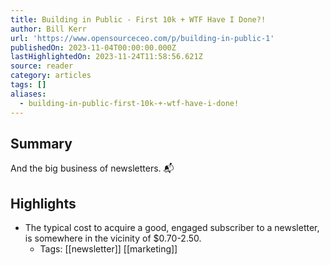 ```yaml
---
title: Building in Public - First 10k + WTF Have I Done?!
author: Bill Kerr
url: 'https://www.opensourceceo.com/p/building-in-public-1'
publishedOn: 2023-11-04T00:00:00.000Z
lastHighlightedOn: 2023-11-24T11:58:56.621Z
source: reader
category: articles
tags: []
aliases:
  - building-in-public-first-10k-+-wtf-have-i-done!
---
```

## Summary

And the big business of newsletters. 📬

## Highlights
- The typical cost to acquire a good, engaged subscriber to a newsletter, is somewhere in the vicinity of $0.70-2.50.
    - Tags: [[newsletter]] [[marketing]]
